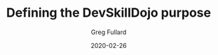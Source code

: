 ---
title: "Defining the DevSkillDojo purpose"
date: "2020-02-26"
author: "Greg Fullard"
category: "Skills Development"
---